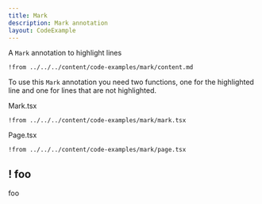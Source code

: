 ```yaml
---
title: Mark
description: Mark annotation
layout: CodeExample
---
```



A `Mark` annotation to highlight lines

<UsageAndPreview>

```mdx page.md
!from ../../../content/code-examples/mark/content.md
```

<Preview />

</UsageAndPreview>

To use this `Mark` annotation you need two functions, one for the highlighted line and one for lines that are not highlighted.

Mark.tsx

```tsx mark.tsx
!from ../../../content/code-examples/mark/mark.tsx
```

Page.tsx

```tsx page.tsx
!from ../../../content/code-examples/mark/page.tsx
```

## ! foo

foo
